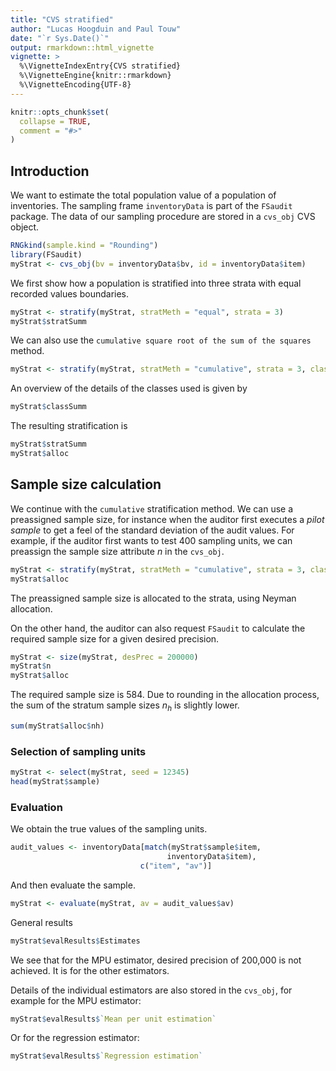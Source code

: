 ```yaml
---
title: "CVS stratified"
author: "Lucas Hoogduin and Paul Touw"
date: "`r Sys.Date()`"
output: rmarkdown::html_vignette
vignette: >
  %\VignetteIndexEntry{CVS stratified}
  %\VignetteEngine{knitr::rmarkdown}
  %\VignetteEncoding{UTF-8}
---
```


```r
knitr::opts_chunk$set(
  collapse = TRUE,
  comment = "#>"
)
```

## Introduction

We want to estimate the total population value of a population of inventories. The sampling frame `inventoryData` is part of the `FSaudit` package. The data of our sampling procedure are stored in a `cvs_obj` CVS object.

```r
RNGkind(sample.kind = "Rounding")
library(FSaudit)
myStrat <- cvs_obj(bv = inventoryData$bv, id = inventoryData$item)
```
We first show how a population is stratified into three strata with equal recorded values boundaries.
```r
myStrat <- stratify(myStrat, stratMeth = "equal", strata = 3)
myStrat$stratSumm
```
We can also use the `cumulative square root of the sum of the squares` method.
```r

myStrat <- stratify(myStrat, stratMeth = "cumulative", strata = 3, classes = 10)
```
An overview of the details of the classes used is given by
```r
myStrat$classSumm
```
The resulting stratification is
```r
myStrat$stratSumm
myStrat$alloc
```
## Sample size calculation
We continue with the `cumulative` stratification method. We can use a preassigned sample size, for instance when the auditor first executes a *pilot sample* to get a feel of the standard deviation of the audit values. For example, if the auditor first wants to test 400 sampling units, we can preassign the sample size attribute $n$ in the `cvs_obj`.

```r
myStrat <- stratify(myStrat, stratMeth = "cumulative", strata = 3, classes = 10, n = 400)
myStrat$alloc
```
The preassigned sample size is allocated to the strata, using Neyman allocation.

On the other hand, the auditor can also request `FSaudit` to calculate the required sample size for a given desired precision.

```r
myStrat <- size(myStrat, desPrec = 200000)
myStrat$n
myStrat$alloc
```
The required sample size is 584. Due to rounding in the allocation process, the sum of the stratum sample sizes $n_h$  is slightly lower.
```r
sum(myStrat$alloc$nh)
```
### Selection of sampling units

```r
myStrat <- select(myStrat, seed = 12345)
head(myStrat$sample)
```


### Evaluation

We obtain the true values of the sampling units.

```r
audit_values <- inventoryData[match(myStrat$sample$item,
                                   inventoryData$item),
                             c("item", "av")]
```


And then evaluate the sample.
```r
myStrat <- evaluate(myStrat, av = audit_values$av)
```


General results

```r
myStrat$evalResults$Estimates

```
We see that for the MPU estimator, desired precision of 200,000 is not achieved. It is for the other estimators.

Details of the individual estimators are also stored in the `cvs_obj`, for example for the MPU estimator:
```r
myStrat$evalResults$`Mean per unit estimation`
```
Or for the regression estimator:
```r
myStrat$evalResults$`Regression estimation`
```

